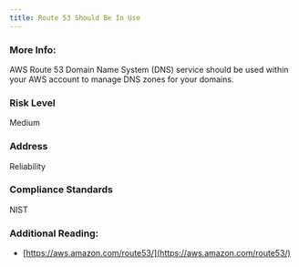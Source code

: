 ```yaml
---
title: Route 53 Should Be In Use
---
```


### More Info:

AWS Route 53 Domain Name System (DNS) service should be used within your AWS account to manage DNS zones for your domains.

### Risk Level

Medium

### Address

Reliability

### Compliance Standards

NIST

### Additional Reading:

- [https://aws.amazon.com/route53/](https://aws.amazon.com/route53/)
